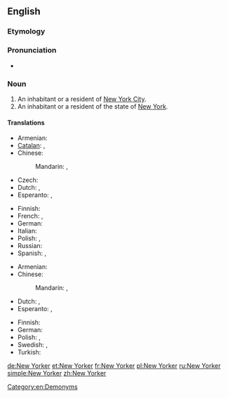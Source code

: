 ==English==

===Etymology===
{{suffix|New York|er}}

===Pronunciation===
* {{rhymes|ɔː(r)kə(r)}}

===Noun===
{{en-noun}}

# An inhabitant or a resident of [[New York City]].
# An inhabitant or a resident of the state of [[New York]].

====Translations====
{{trans-top|An inhabitant or a resident of New York City}}
* Armenian: {{t-|hy|նյույորքցի|tr=nyuyorkʿcʿi|sc=Armn}}
* [[Catalan]]: {{t-|ca|novaiorquès|m}}, {{t-|ca|novaiorquesa|f}}
* Chinese:
*: Mandarin: {{t|cmn|紐約人|sc=Hani}}, {{t|cmn|纽约人|tr=Niǔyuērén|sc=Hani}}
* Czech: {{t-|cs|Newyorčan|m}}
* Dutch: {{t-|nl|New Yorker|m}}, {{t-|nl|New Yorkse|f}}
* Esperanto: {{t-|eo|Nov-Jorkano|xs=Esperanto}}, {{t-|eo|Novjorkano|xs=Esperanto}}
{{trans-mid}}
* Finnish: {{t-|fi|newyorkilainen}}
* French: {{t+|fr|New-Yorkais|m}}, {{t-|fr|New-Yorkaise|f}}
* German: {{t+|de|New Yorker|m}}
* Italian: {{t-|it|newyorkese|m|f}}
* Polish: {{t+|pl|nowojorczyk|m}}, {{t+|pl|nowojorczanka|f}}
* Russian: {{t-|ru|нью-йоркец|m}}
* Spanish: {{t-|es|neoyorkino}}, {{t+|es|neoyorquino|m}}
{{trans-bottom}}

{{trans-top|An inhabitant or a resident of the state of New York}}
* Armenian: {{t-|hy|նյույորքցի|tr=nyuyorkʿcʿi|sc=Armn}}
* Chinese:
*: Mandarin: {{t|cmn|紐約人|sc=Hani}}, {{t|cmn|纽约人|tr=Niǔyuērén|sc=Hani}}
* Dutch: {{t-|nl|New Yorker|m}}, {{t-|nl|New Yorkse|f}}
* Esperanto: {{t-|eo|Nov-Jorkiano|xs=Esperanto}}, {{t-|eo|Novjorkiano|xs=Esperanto}}
{{trans-mid}}
* Finnish: {{t-|fi|newyorkilainen}}
* German: {{t+|de|New Yorker|m}}
* Polish: {{t+|pl|Nowojorczyk|m}}, {{t+|pl|Nowojorczanka|f}}
* Swedish: {{t-|sv|new yorkare|c}}, {{t-|sv|new yorkbo|c}}
* Turkish: {{t-|tr|New Yorklu}}
{{trans-bottom}}

[[Category:en:Demonyms]]

[[de:New Yorker]]
[[et:New Yorker]]
[[fr:New Yorker]]
[[pl:New Yorker]]
[[ru:New Yorker]]
[[simple:New Yorker]]
[[zh:New Yorker]]